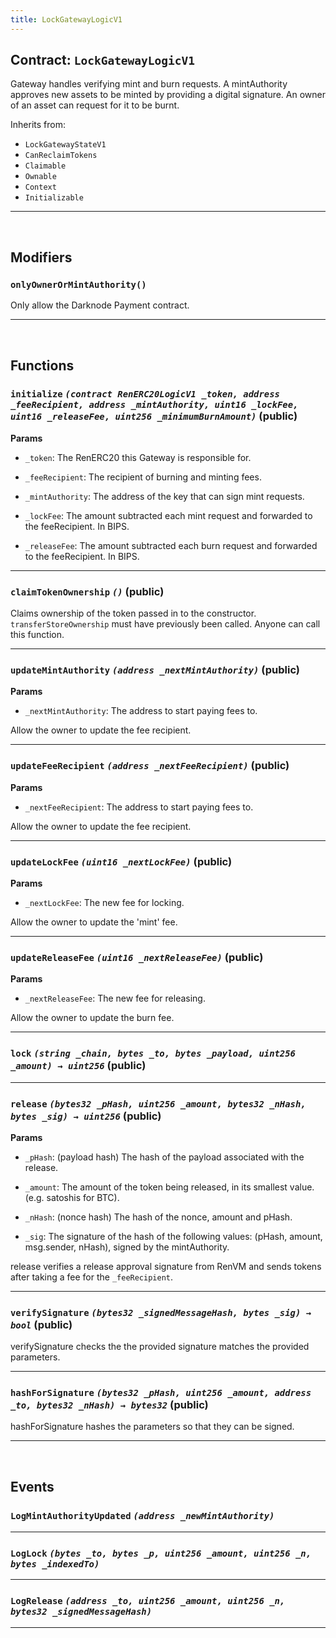```yaml
---
title: LockGatewayLogicV1
---
```



<DocTag type={DocType.Reference} />

## Contract: `LockGatewayLogicV1`

Gateway handles verifying mint and burn requests. A mintAuthority
approves new assets to be minted by providing a digital signature. An owner
of an asset can request for it to be burnt.



Inherits from:

- `LockGatewayStateV1`
- `CanReclaimTokens`
- `Claimable`
- `Ownable`
- `Context`
- `Initializable`


<hr />



<br />

## Modifiers

### `onlyOwnerOrMintAuthority()`

Only allow the Darknode Payment contract.



<hr />



<br />

## Functions

### **`initialize`** *`(contract RenERC20LogicV1 _token, address _feeRecipient, address _mintAuthority, uint16 _lockFee, uint16 _releaseFee, uint256 _minimumBurnAmount)`* (public)

**Params**
- `_token`: The RenERC20 this Gateway is responsible for.

- `_feeRecipient`: The recipient of burning and minting fees.

- `_mintAuthority`: The address of the key that can sign mint
       requests.

- `_lockFee`: The amount subtracted each mint request and
       forwarded to the feeRecipient. In BIPS.

- `_releaseFee`: The amount subtracted each burn request and
       forwarded to the feeRecipient. In BIPS.






<hr />

### **`claimTokenOwnership`** *`()`* (public)



Claims ownership of the token passed in to the constructor.
`transferStoreOwnership` must have previously been called.
Anyone can call this function.



<hr />

### **`updateMintAuthority`** *`(address _nextMintAuthority)`* (public)

**Params**
- `_nextMintAuthority`: The address to start paying fees to.


Allow the owner to update the fee recipient.





<hr />

### **`updateFeeRecipient`** *`(address _nextFeeRecipient)`* (public)

**Params**
- `_nextFeeRecipient`: The address to start paying fees to.


Allow the owner to update the fee recipient.





<hr />

### **`updateLockFee`** *`(uint16 _nextLockFee)`* (public)

**Params**
- `_nextLockFee`: The new fee for locking.


Allow the owner to update the 'mint' fee.





<hr />

### **`updateReleaseFee`** *`(uint16 _nextReleaseFee)`* (public)

**Params**
- `_nextReleaseFee`: The new fee for releasing.


Allow the owner to update the burn fee.





<hr />

### **`lock`** *`(string _chain, bytes _to, bytes _payload, uint256 _amount) → uint256`* (public)







<hr />

### **`release`** *`(bytes32 _pHash, uint256 _amount, bytes32 _nHash, bytes _sig) → uint256`* (public)

**Params**
- `_pHash`: (payload hash) The hash of the payload associated with the
       release.

- `_amount`: The amount of the token being released, in its smallest
       value. (e.g. satoshis for BTC).

- `_nHash`: (nonce hash) The hash of the nonce, amount and pHash.

- `_sig`: The signature of the hash of the following values:
       (pHash, amount, msg.sender, nHash), signed by the mintAuthority.


release verifies a release approval signature from RenVM and
        sends tokens after taking a fee for the `_feeRecipient`.





<hr />

### **`verifySignature`** *`(bytes32 _signedMessageHash, bytes _sig) → bool`* (public)



verifySignature checks the the provided signature matches the provided
parameters.



<hr />

### **`hashForSignature`** *`(bytes32 _pHash, uint256 _amount, address _to, bytes32 _nHash) → bytes32`* (public)



hashForSignature hashes the parameters so that they can be signed.



<hr />



<br />

## Events

### **`LogMintAuthorityUpdated`** *`(address _newMintAuthority)`*





<hr />

### **`LogLock`** *`(bytes _to, bytes _p, uint256 _amount, uint256 _n, bytes _indexedTo)`*





<hr />

### **`LogRelease`** *`(address _to, uint256 _amount, uint256 _n, bytes32 _signedMessageHash)`*





<hr />

